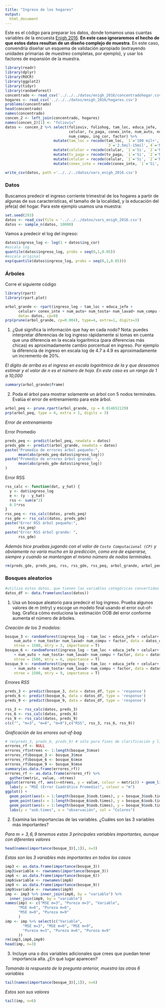 ```yaml
---
title: "Ingreso de los hogares"
output:
  html_document
---
```


Este es el código para preparar los datos, donde tomamos unas cuantas
variables de la encuesta [Enigh 2016](http://www.beta.inegi.org.mx/proyectos/enchogares/regulares/enigh/nc/2016/default.html).
**En este caso ignoraremos el hecho de que estos datos resultan de un diseño
complejo de muestra**. En este caso, convendría diseñar un esquema de validación 
apropiado (extrayendo unidades primarias de muestreo completas, por ejemplo), y
usar los factores de expansión de la muestra.

```r
library(readr)
library(dplyr)
library(ROCR)
library(ggplot2)
library(tidyr)
library(randomForest)
concentrado <- read_csv('../../../datos/enigh_2016/concentradohogar.csv')
hogares <- read_csv('../../../datos/enigh_2016/hogares.csv')
problems(concentrado)
head(concentrado)
names(concentrado)
concen_2 <- left_join(concentrado, hogares)
names(concen_2)[1] <- "folioviv"
datos <- concen_2 %>% select(folioviv, foliohog, tam_loc, educa_jefe, 
                             celular, tv_paga, conex_inte, num_auto, num_tosta, num_lavad,
                             num_compu, ing_cor, factor) %>%
                      mutate(tam_loc = recode(tam_loc, `1`='100 mil+',`2`='15mil-100mil',
                                              `3`='2.5mil-15mil',`4`='Menos de 2.5 mil')) %>%
                      mutate(celular = recode(celular, `1`='Si', `2`='No')) %>%
                      mutate(tv_paga = recode(tv_paga, `1`='Si', `2`='No')) %>%
                      mutate(celular = recode(celular, `1`='Si', `2`='No')) %>%
                      mutate(conex_inte = recode(conex_inte, `1`='Si', `2`='No')) 

write_csv(datos, path ='../../../datos/vars_enigh_2016.csv')            
```

### Datos

Buscamos predecir el ingreso corriente trimestral 
de los hogares a partir de algunas de sus
características, el tamaño de la localidad, y la educación del jefe(a) del hogar.
Para este ejemplo usamos una muestra:

```r
set.seed(293)
datos <- read_csv(file = '../../../datos/vars_enigh_2016.csv')
datos <- sample_n(datos, 10000)
```

Vamos a predecir el log del ingreso:

```r
datos$ingreso_log <- log(1 + datos$ing_cor)
#escala log
quantile(datos$ingreso_log, probs = seq(0,1,0.05))
#escala original
exp(quantile(datos$ingreso_log, probs = seq(0,1,0.05)))
```

### Árboles

Corre el siguiente código

```r
library(rpart)
library(rpart.plot)

arbol_grande <- rpart(ingreso_log ~ tam_loc + educa_jefe + 
      celular+ conex_inte + num_auto+ num_tosta+ num_lavad+ num_compu + factor, 
      data= datos, cp=0)
prp(prune(arbol_grande, cp=0.004), type=4, extra=1, digits=3)
```

1. ¿Qué significa la información que hay en cada nodo? Nota: puedes interpretar diferencias
de log ingreso rápidamente si tomas en cuenta que una diferencia en la escala logarítmica
(para diferencias más chicas) es aproximadamente cambio porcentual en ingreso. Por ejemplo
la diferencia de ingreso en escala log de 4.7 a 4.9 es aproximadamente un incremento
de 20\%. 

_El dígito de arriba es el ingreso en escala logarítmica de la y que deseamos estimar y el valor de n es el número de hoja. En este caso es un rango de 1 a 10,000_

```r
summary(arbol_grande$frame)
```


2. Poda el árbol para mostrar solamente un árbol con 5 nodos terminales. Evalúa el 
error de entrenamiento para este árbol. 

```r
arbol_peq <- prune.rpart(arbol_grande, cp = 0.014652129)
prp(arbol_peq, type = 4, extra = 1, digits = 3)
```

_Error de entrenamiento_

Error Promedio
```r
preds_peq <- predict(arbol_peq, newdata = datos)
preds_gde <- predict(arbol_grande, newdata = datos)
paste("Promedio de errores árbol pequeño:", 
      mean(abs(preds_peq-datos$ingreso_log)))
paste("Promedio de errores árbol grande: ",
      mean(abs(preds_gde-datos$ingreso_log))
)
```

Error RSS
```r
rss_calc <- function(dat, y_hat) {
  y <- dat$ingreso_log
  e <- (y - y_hat)
  rss <- sum(e^2)
  0.5*rss
}
rss_peq <- rss_calc(datos, preds_peq)
rss_gde <- rss_calc(datos, preds_gde)
paste("Error RSS árbol pequeño:", 
      rss_peq)
paste("Error RSS árbol grande: ",
      rss_gde)
```

_Además hice pruebas jugando con el valor de `Costo Computacional (CP)` y obviamente no varía mucho en la predicción, como era de esperarse, siempre y cuando se mantengan el mismo número de nodos terminales._

```r
rm(preds_gde, preds_peq, rss, rss_gde, rss_peq, arbol_grande, arbol_peq)
```


### Bosques aleatorios

```r
#utiliza estos datos, que tienen las variables categóricas convertidas a factores.
datos_df <- data.frame(unclass(datos))
```

1. Usa un bosque aleatorio para predecir el log ingreso. Prueba algunos valores
de $m$ (mtry) y escoge un modelo final usando el error out-of-bag. Grafica
cómo evoluciona la estimación OOB del error conforme aumenta el número de árboles.

_Creación de los 3 modelos:_

```r
bosque_3 <- randomForest(ingreso_log ~ tam_loc + educa_jefe + celular+ conex_inte + 
    num_auto + num_tosta+ num_lavad+ num_compu + factor, data = datos_df, 
    ntree = 1500, mtry = 3, importance = T)
bosque_6 <- randomForest(ingreso_log ~ tam_loc + educa_jefe + celular+ conex_inte
    + num_auto + num_tosta+ num_lavad+ num_compu + factor, data = datos_df, 
    ntree = 1500, mtry = 6, importance = T)
bosque_9 <- randomForest(ingreso_log ~ tam_loc + educa_jefe + celular+ conex_inte
    + num_auto + num_tosta+ num_lavad+ num_compu + factor, data = datos_df, 
    ntree = 1500, mtry = 9, importance = T)
```

_Errores RSS_

```r
preds_3 <- predict(bosque_3, data = datos_df, type = 'response')
preds_6 <- predict(bosque_6, data = datos_df, type = 'response')
preds_9 <- predict(bosque_9, data = datos_df, type = 'response')

rss_3 <- rss_calc(datos, preds_3)
rss_6 <- rss_calc(datos, preds_6)
rss_9 <- rss_calc(datos, preds_9)
c(c("", "m=3", "m=6", "m=9"),c("RSS", rss_3, rss_6, rss_9))
```

_Graficación de los errores out-of-bag_

```r
# rm(preds_3, preds_6, preds_9) # sólo para fines de clarificación y limpieza de código
errores_rf <- NULL
errores_rf$ntrees <- 1:length(bosque_3$mse)
errores_rf$bosque_3 <- bosque_3$mse 
errores_rf$bosque_6 <- bosque_6$mse 
errores_rf$bosque_9 <- bosque_9$mse 
summary(as.data.frame(errores_rf))
errores_rf <- as.data.frame(errores_rf) %>%
  gather(metric, value, -ntrees)
ggplot(errores_rf, aes(x=ntrees, y = value, colour = metric)) + geom_line() +
  labs(y = "MSE (Error Cuadrático Promedio)", colour = "m")
ggplot() + 
  geom_point(aes(x = 1:length(bosque_3$oob.times), y = bosque_3$oob.times), alpha = 0.05, color="red") +
  geom_point(aes(x = 1:length(bosque_6$oob.times), y = bosque_6$oob.times), alpha = 0.05, color="green") + 
  geom_point(aes(x = 1:length(bosque_9$oob.times), y = bosque_9$oob.times), alpha = 0.05, color="blue") +
  labs(y = "oob.times", x = "observación", col = "Colores")
```



2. Examina las importancias de las variables. ¿Cuáles son las 3 variables más importantes? 

_Para $m = {3, 6, 9}$ tenemos estas 3 principales variables importantes, aunque con diferentes valores_

```r
head(names(importance(bosque_3)[,1]), n=3) 
```

_Estas son las 3 variables más importantes en todos los casos_

```r
imp3 <- as.data.frame(importance(bosque_3))
imp3$variable <- rownames(importance(bosque_3))
imp6 <- as.data.frame(importance(bosque_6))
imp6$variable <- rownames(imp6)
imp9 <- as.data.frame(importance(bosque_9))
imp9$variable <- rownames(imp9)
imp <- imp3 %>% inner_join(imp6, by = "variable") %>% 
  inner_join(imp9, by = "variable") 
names(imp) <- c("MSE m=3", "Pureza m=3", "Variable",
      "MSE m=6", "Pureza m=6",
      "MSE m=9", "Pureza m=9"
      )
imp <- imp %>% select(c("Variable", 
        "MSE m=3", "MSE m=6", "MSE m=9", 
        "Pureza m=3", "Pureza m=6", "Pureza m=9"
      ))
rm(imp3,imp6,imp9)
head(imp, n=3)
```


3. Incluye una o dos variables adicionales que crees que puedan tener importancia alta. ¿En qué 
lugar aparecen?

_Tomando la respuesta de la pregunta anterior, muestra las otras 6 variables_
```r
tail(names(importance(bosque_3)[,1]), n=6)
```

_Estos son sus valores_

```r
tail(imp, n=6)
```

